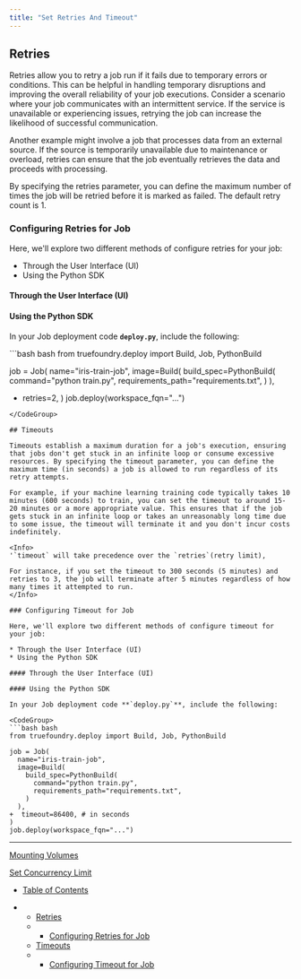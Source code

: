 ```yaml
---
title: "Set Retries And Timeout"
---
```


## Retries

Retries allow you to retry a job run if it fails due to temporary errors or conditions. This can be helpful in handling temporary disruptions and improving the overall reliability of your job executions. Consider a scenario where your job communicates with an intermittent service. If the service is unavailable or experiencing issues, retrying the job can increase the likelihood of successful communication.

Another example might involve a job that processes data from an external source. If the source is temporarily unavailable due to maintenance or overload, retries can ensure that the job eventually retrieves the data and proceeds with processing.

By specifying the retries parameter, you can define the maximum number of times the job will be retried before it is marked as failed. The default retry count is 1.

### Configuring Retries for Job

Here, we'll explore two different methods of configure retries for your job:

* Through the User Interface (UI)
* Using the Python SDK

#### Through the User Interface (UI)

#### Using the Python SDK

In your Job deployment code **`deploy.py`**, include the following:

<CodeGroup>
  ```bash bash
  from truefoundry.deploy import Build, Job, PythonBuild

  job = Job(
    name="iris-train-job",
    image=Build(
      build_spec=PythonBuild(
        command="python train.py",
        requirements_path="requirements.txt",
      )
    ),
  +  retries=2,
  )
  job.deploy(workspace_fqn="...")
  ```
</CodeGroup>

## Timeouts

Timeouts establish a maximum duration for a job's execution, ensuring that jobs don't get stuck in an infinite loop or consume excessive resources. By specifying the timeout parameter, you can define the maximum time (in seconds) a job is allowed to run regardless of its retry attempts.

For example, if your machine learning training code typically takes 10 minutes (600 seconds) to train, you can set the timeout to around 15-20 minutes or a more appropriate value. This ensures that if the job gets stuck in an infinite loop or takes an unreasonably long time due to some issue, the timeout will terminate it and you don't incur costs indefinitely.

<Info>
  '`timeout` will take precedence over the `retries`(retry limit),

  For instance, if you set the timeout to 300 seconds (5 minutes) and retries to 3, the job will terminate after 5 minutes regardless of how many times it attempted to run.
</Info>

### Configuring Timeout for Job

Here, we'll explore two different methods of configure timeout for your job:

* Through the User Interface (UI)
* Using the Python SDK

#### Through the User Interface (UI)

#### Using the Python SDK

In your Job deployment code **`deploy.py`**, include the following:

<CodeGroup>
  ```bash bash
  from truefoundry.deploy import Build, Job, PythonBuild

  job = Job(
    name="iris-train-job",
    image=Build(
      build_spec=PythonBuild(
        command="python train.py",
        requirements_path="requirements.txt",
      )
    ),
  +  timeout=86400, # in seconds
  )
  job.deploy(workspace_fqn="...")
  ```
</CodeGroup>

***

[Mounting Volumes](/docs/mounting-volumes-job)

[Set Concurrency Limit](/docs/concurrency-limits)

* [Table of Contents](#)

* * [Retries](#retries)
  * * [Configuring Retries for Job](#configuring-retries-for-job)
  * [Timeouts](#timeouts)
  * * [Configuring Timeout for Job](#configuring-timeout-for-job)
